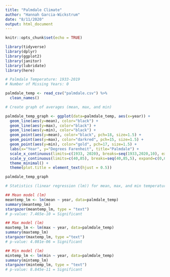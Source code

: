 ```yaml
---
title: "Palmdale Climate"
author: "Hannah Garcia-Wickstrum"
date: "8/11/2020"
output: html_document
---
```


```r
knitr::opts_chunk$set(echo = TRUE)
```

```r
library(tidyverse)
library(dplyr)
library(ggplot2)
library(janitor)
library(lubridate)
library(here)
```

```r
# Palmdale Temperature: 1933-2019
# Number of Missing Years: 0

palmdale_temp <- read_csv("palmdale.csv") %>%
  clean_names()

# Create graph of averages (mean, max, and min)

palmdale_temp_graph <- ggplot(data=palmdale_temp, aes(x=year)) +
  geom_line(aes(y=mean), color="black") +
  geom_line(aes(y=max), color="black") +
  geom_line(aes(y=min), color="black") +
  geom_point(aes(y=mean), color="black", pch=18, size=1.5) +
  geom_point(aes(y=max), color="darkred", pch=15, size=1.5) +
  geom_point(aes(y=min), color="gold", pch=17, size=1.5) +
  labs(x="Year", y="Degrees Farenheit", title="Palmdale") +
  scale_x_continuous(limits=c(1933, 2020), breaks=seq(1933,2020,10), expand=c(0,1)) +
  scale_y_continuous(limits=c(40,85), breaks=seq(40,85,5), expand=c(0,0)) +
  theme_minimal() +
  theme(plot.title = element_text(hjust = 0.5))

palmdale_temp_graph
```

```r
# Statistics (linear regression (lm)) for mean, max, and min temperature in Palmdale

## Mean model (lm)
meantemp_lm <- lm(mean ~ year, data=palmdale_temp)
summary(meantemp_lm)
stargazer(meantemp_lm, type = "text")
# p-value: 7.465e-10 = Significant

## Max model (lm)
maxtemp_lm <- lm(max ~ year, data=palmdale_temp)
summary(maxtemp_lm)
stargazer(maxtemp_lm, type ="text")
# p-value: 4.081e-06 = Significant

## Min model (lm)
mintemp_lm <- lm(min ~ year, data=palmdale_temp)
summary(mintemp_lm)
stargazer(mintemp_lm, type = "text")
# p-value: 8.845e-11 = Significant
```



